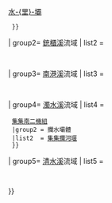 {{Navbox 
| name   = 明潭發電廠
| title  = [[台灣電力股份有限公司]][[明潭發電廠]]
| state  = collapsed
| group-style = width:17%;
| image = [[File:Ming-Tan Power Station Pumped Storage Power Plant01.jpg|120px]]
| group1= [[水里溪]]流域
| list1 = 
  {{Navbox subgroup
  |group1 = 發電機組
  |list1  = [[明潭發電廠抽蓄機組|抽蓄機組]]{{.w}}[[明潭發電廠水里機組|水-{里}-機組]]
  |group2 = 攔水壩體
  |list2  = [[日月潭]]{{.w}}[[明潭水庫|水-{里}-壩]]
  }}
| group2= [[銃櫃溪]]流域
| list2 = 
  {{Navbox subgroup
  |group1 = 發電機組
  |list1  = [[明潭發電廠鉅工分廠|鉅工分廠]]
  |group2 = 攔水壩體
  |list2  = [[銃櫃壩]]
  }}
| group3= [[南港溪 (南投縣)|南港溪]]流域
| list3 = 
  {{Navbox subgroup
  |group1 = 發電機組
  |list1  = [[明潭發電廠北山機組|北山機組]]
  |group2 = 攔水壩體
  |list2  = [[北山坑堰]]
  }}
| group4= [[濁水溪]]流域
| list4 = 
  {{Navbox subgroup
  |group1 = 發電機組
  |list1  = [[明潭發電廠濁水機組|濁水機組]]{{.w}}[[明潭發電廠集集南二機組|集集南二機組]]
  |group2 = 攔水壩體
  |list2  = [[集集攔河堰]]
  }}
| group5= [[清水溪 (濁水溪)|清水溪]]流域
| list5 = 
  {{Navbox subgroup
  |group1 = 發電機組
  |list1  = [[明潭發電廠湖山機組|湖山機組]]
  |group2 = 攔水壩體
  |list2  = [[湖山水庫]]（中水局管轄）
  }}
}}
<noinclude>{{Documentation}}</noinclude>